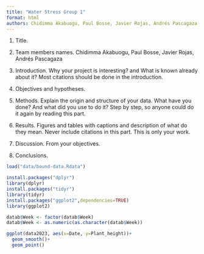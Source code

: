 ```yaml
---
title: "Water Stress Group 1"
format: html
authors: Chidimma Akabuogu, Paul Bosse, Javier Rojas, Andrés Pascagaza
---
```


1.  Title.

2.  Team members names. Chidimma Akabuogu, Paul Bosse, Javier Rojas, Andrés Pascagaza

3.  Introduction. Why your project is interesting? and What is known already about it? Most citations should be done in the introduction.

4.  Objectives and hypotheses.

5.  Methods. Explain the origin and structure of your data. What have you done? And what did you use to do it? Step by step, so anyone could do it again by reading this part.

6.  Results. Figures and tables with captions and description of what do they mean. Never include citations in this part. This is only your work.

7.  Discussion. From your objectives.

8.  Conclusions.

```r
load("data/bound-data.Rdata")

install.packages("dplyr")
library(dplyr)
install.packages("tidyr")
library(tidyr)
install.packages("ggplot2",dependencies=TRUE)
library(ggplot2)

datab$Week <- factor(datab$Week)
datab$Week <- as.numeric(as.character(datab$Week))

ggplot(data2023, aes(x=Date, y=Plant_height))+
  geom_smooth()+
  geom_point()

```
